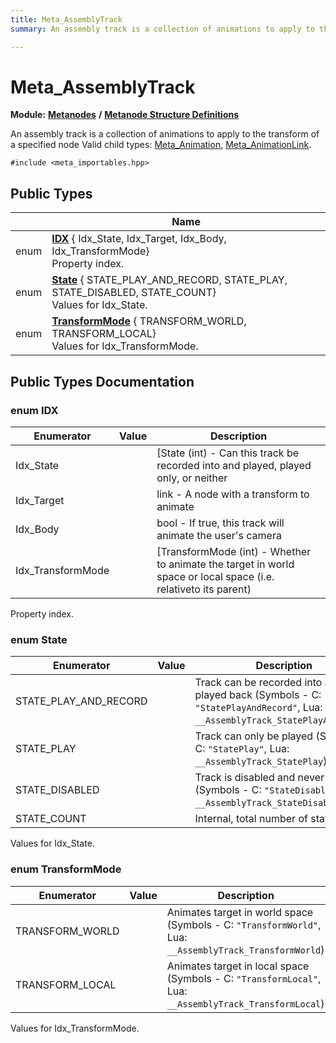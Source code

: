 ```yaml
---
title: Meta_AssemblyTrack
summary: An assembly track is a collection of animations to apply to the transform of a specified node Valid child types - Meta_Animation, Meta_AnimationLink. 

---
```


# Meta_AssemblyTrack

**Module:** **[Metanodes](../Modules/group__api__metanodes.mdx)** **/** **[Metanode Structure Definitions](../Modules/group__api__metadefs.mdx)**



An assembly track is a collection of animations to apply to the transform of a specified node Valid child types: [Meta_Animation](../Classes/struct_meta___animation.mdx), [Meta_AnimationLink](../Classes/struct_meta___animation_link.mdx). 


`#include <meta_importables.hpp>`

## Public Types

|                | Name           |
| -------------- | -------------- |
| enum| **[IDX](../Classes/struct_meta___assembly_track.mdx#enum-idx)** { Idx_State, Idx_Target, Idx_Body, Idx_TransformMode}<br />Property index.  |
| enum| **[State](../Classes/struct_meta___assembly_track.mdx#enum-state)** { STATE_PLAY_AND_RECORD, STATE_PLAY, STATE_DISABLED, STATE_COUNT}<br />Values for Idx_State.  |
| enum| **[TransformMode](../Classes/struct_meta___assembly_track.mdx#enum-transformmode)** { TRANSFORM_WORLD, TRANSFORM_LOCAL}<br />Values for Idx_TransformMode.  |

## Public Types Documentation

### enum IDX

| Enumerator | Value | Description |
| ---------- | ----- | ----------- |
| Idx_State | | [State (int) - Can this track be recorded into and played, played only, or neither   |
| Idx_Target | | link - A node with a transform to animate   |
| Idx_Body | | bool - If true, this track will animate the user's camera   |
| Idx_TransformMode | | [TransformMode (int) - Whether to animate the target in world space or local space (i.e. relativeto its parent)   |



Property index. 

### enum State

| Enumerator | Value | Description |
| ---------- | ----- | ----------- |
| STATE_PLAY_AND_RECORD | | Track can be recorded into and played back (Symbols - C: `"StatePlayAndRecord"`, Lua: `__AssemblyTrack_StatePlayAndRecord`)   |
| STATE_PLAY | | Track can only be played (Symbols - C: `"StatePlay"`, Lua: `__AssemblyTrack_StatePlay`)   |
| STATE_DISABLED | | Track is disabled and never plays (Symbols - C: `"StateDisabled"`, Lua: `__AssemblyTrack_StateDisabled`)   |
| STATE_COUNT | | Internal, total number of states.   |



Values for Idx_State. 

### enum TransformMode

| Enumerator | Value | Description |
| ---------- | ----- | ----------- |
| TRANSFORM_WORLD | | Animates target in world space (Symbols - C: `"TransformWorld"`, Lua: `__AssemblyTrack_TransformWorld`)   |
| TRANSFORM_LOCAL | | Animates target in local space (Symbols - C: `"TransformLocal"`, Lua: `__AssemblyTrack_TransformLocal`)   |



Values for Idx_TransformMode. 

